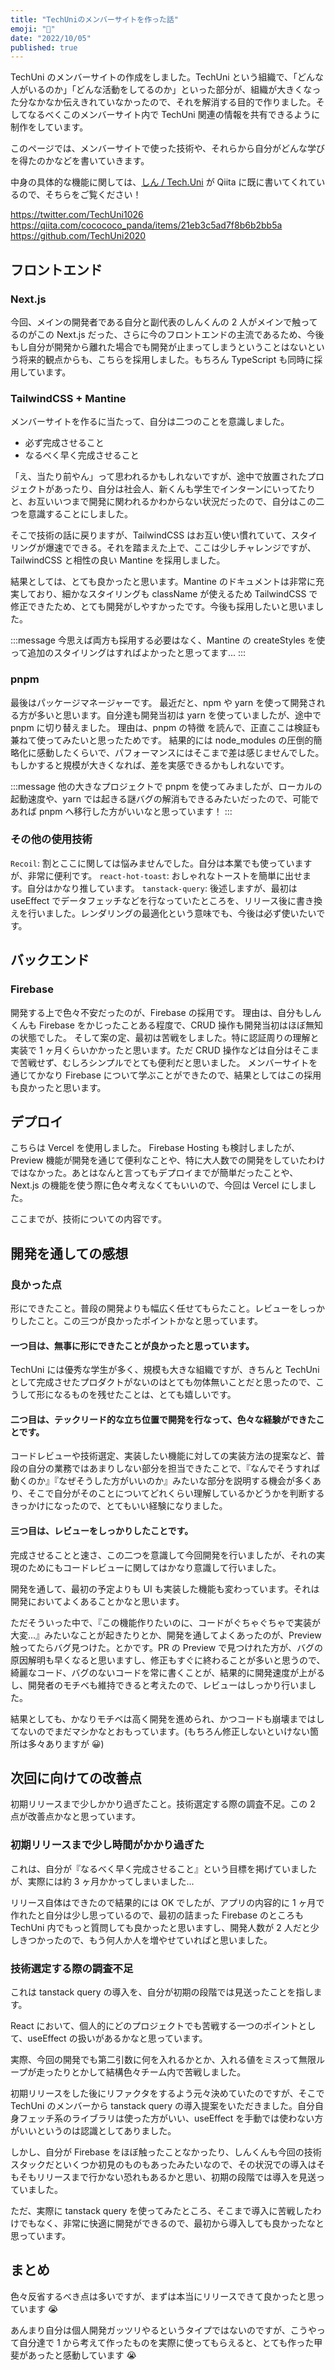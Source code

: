 ```yaml
---
title: "TechUniのメンバーサイトを作った話"
emoji: "🌸"
date: "2022/10/05"
published: true
---
```


TechUni のメンバーサイトの作成をしました。TechUni という組織で、「どんな人がいるのか」「どんな活動をしてるのか」といった部分が、組織が大きくなった分なかなか伝えきれていなかったので、それを解消する目的で作りました。そしてなるべくこのメンバーサイト内で TechUni 関連の情報を共有できるように制作をしています。

このページでは、メンバーサイトで使った技術や、それらから自分がどんな学びを得たのかなどを書いていきます。

中身の具体的な機能に関しては、[しん / Tech.Uni](https://twitter.com/cocococo_panda) が Qiita に既に書いてくれているので、そちらをご覧ください！

https://twitter.com/TechUni1026
https://qiita.com/cocococo_panda/items/21eb3c5ad7f8b6b2bb5a
https://github.com/TechUni2020

## フロントエンド

### Next.js

今回、メインの開発者である自分と副代表のしんくんの 2 人がメインで触ってるのがこの Next.js だった、さらに今のフロントエンドの主流であるため、今後もし自分が開発から離れた場合でも開発が止まってしまうということはないという将来的観点からも、こちらを採用しました。もちろん TypeScript も同時に採用しています。

### TailwindCSS + Mantine

メンバーサイトを作るに当たって、自分は二つのことを意識しました。

- 必ず完成させること
- なるべく早く完成させること

「え、当たり前やん」って思われるかもしれないですが、途中で放置されたプロジェクトがあったり、自分は社会人、新くんも学生でインターンにいってたりと、お互いいつまで開発に関われるかわからない状況だったので、自分はこの二つを意識することにしました。

そこで技術の話に戻りますが、TailwindCSS はお互い使い慣れていて、スタイリングが爆速でできる。それを踏まえた上で、ここは少しチャレンジですが、TailwindCSS と相性の良い Mantine を採用しました。

結果としては、とても良かったと思います。Mantine のドキュメントは非常に充実しており、細かなスタイリングも className が使えるため TailwindCSS で修正できたため、とても開発がしやすかったです。今後も採用したいと思いました。

:::message
今思えば両方も採用する必要はなく、Mantine の createStyles を使って追加のスタイリングはすればよかったと思ってます...
:::

### pnpm

最後はパッケージマネージャーです。
最近だと、npm や yarn を使って開発される方が多いと思います。自分達も開発当初は yarn を使っていましたが、途中で pnpm に切り替えました。
理由は、pnpm の特徴 を読んで、正直ここは検証も兼ねて使ってみたいと思ったためです。
結果的には node_modules の圧倒的簡略化に感動したくらいで、パフォーマンスにはそこまで差は感じませんでした。もしかすると規模が大きくなれば、差を実感できるかもしれないです。

:::message
他の大きなプロジェクトで pnpm を使ってみましたが、ローカルの起動速度や、yarn では起きる謎バグの解消もできるみたいだったので、可能であれば pnpm へ移行した方がいいなと思っています！
:::

### その他の使用技術

`Recoil`: 割とここに関しては悩みませんでした。自分は本業でも使っていますが、非常に便利です。
`react-hot-toast`: おしゃれなトーストを簡単に出せます。自分はかなり推しています。
`tanstack-query`: 後述しますが、最初は useEffect でデータフェッチなどを行なっていたところを、リリース後に書き換えを行いました。レンダリングの最適化という意味でも、今後は必ず使いたいです。

## バックエンド

### Firebase

開発する上で色々不安だったのが、Firebase の採用です。
理由は、自分もしんくんも Firebase をかじったことある程度で、CRUD 操作も開発当初はほぼ無知の状態でした。
そして案の定、最初は苦戦をしました。特に認証周りの理解と実装で 1 ヶ月くらいかかったと思います。ただ CRUD 操作などは自分はそこまで苦戦せず、むしろシンプルでとても便利だと思いました。
メンバーサイトを通じてかなり Firebase について学ぶことができたので、結果としてはこの採用も良かったと思います。

## デプロイ

こちらは Vercel を使用しました。
Firebase Hosting も検討しましたが、Preview 機能が開発を通じて便利なことや、特に大人数での開発をしていたわけではなかった。あとはなんと言ってもデプロイまでが簡単だったことや、Next.js の機能を使う際に色々考えなくてもいいので、今回は Vercel にしました。

ここまでが、技術についての内容です。

## 開発を通しての感想

### 良かった点

形にできたこと。普段の開発よりも幅広く任せてもらたこと。レビューをしっかりしたこと。この三つが良かったポイントかなと思っています。

#### 一つ目は、無事に形にできたことが良かったと思っています。

TechUni には優秀な学生が多く、規模も大きな組織ですが、きちんと TechUni として完成させたプロダクトがないのはとても勿体無いことだと思ったので、こうして形になるものを残せたことは、とても嬉しいです。

#### 二つ目は、テックリード的な立ち位置で開発を行なって、色々な経験ができたことです。

コードレビューや技術選定、実装したい機能に対しての実装方法の提案など、普段の自分の業務ではあまりしない部分を担当できたことで、『なんでそうすれば動くのか』『なぜそうした方がいいのか』みたいな部分を説明する機会が多くあり、そこで自分がそのことについてどれくらい理解しているかどうかを判断するきっかけになったので、とてもいい経験になりました。

#### 三つ目は、レビューをしっかりしたことです。

完成させることと速さ、この二つを意識して今回開発を行いましたが、それの実現のためにもコードレビューに関してはかなり意識して行いました。

開発を通して、最初の予定よりも UI も実装した機能も変わっています。それは開発においてよくあることかなと思います。

ただそういった中で、『この機能作りたいのに、コードがぐちゃぐちゃで実装が大変...』みたいなことが起きたりとか、開発を通してよくあったのが、Preview 触ってたらバグ見つけた。とかです。PR の Preview で見つけれた方が、バグの原因解明も早くなると思いますし、修正もすぐに終わることが多いと思うので、綺麗なコード、バグのないコードを常に書くことが、結果的に開発速度が上がるし、開発者のモチベも維持できると考えたので、レビューはしっかり行いました。

結果としても、かなりモチベは高く開発を進められ、かつコードも崩壊まではしてないのでまだマシかなとおもっています。(もちろん修正しないといけない箇所は多々ありますが 😀)

## 次回に向けての改善点

初期リリースまで少しかかり過ぎたこと。技術選定する際の調査不足。この 2 点が改善点かなと思っています。

### 初期リリースまで少し時間がかかり過ぎた

これは、自分が『なるべく早く完成させること』という目標を掲げていましたが、実際には約 3 ヶ月かかってしまいました...

リリース自体はできたので結果的には OK でしたが、アプリの内容的に 1 ヶ月で作れたと自分は少し思っているので、最初の詰まった Firebase のところも TechUni 内でもっと質問しても良かったと思いますし、開発人数が 2 人だと少しきつかったので、もう何人か人を増やせていればと思いました。

### 技術選定する際の調査不足

これは tanstack query の導入を、自分が初期の段階では見送ったことを指します。

React において、個人的にどのプロジェクトでも苦戦する一つのポイントとして、useEffect の扱いがあるかなと思っています。

実際、今回の開発でも第二引数に何を入れるかとか、入れる値をミスって無限ループが走ったりとかして結構色々チーム内で苦戦しました。

初期リリースをした後にリファクタをするよう元々決めていたのですが、そこで TechUni のメンバーから tanstack query の導入提案をいただきました。自分自身フェッチ系のライブラリは使った方がいい、useEffect を手動では使わない方がいいというのは認識としてありました。

しかし、自分が Firebase をほぼ触ったことなかったり、しんくんも今回の技術スタックだといくつか初見のものもあったみたいなので、その状況での導入はそもそもリリースまで行かない恐れもあるかと思い、初期の段階では導入を見送っていました。

ただ、実際に tanstack query を使ってみたところ、そこまで導入に苦戦したわけでもなく、非常に快適に開発ができるので、最初から導入しても良かったなと思っています。

## まとめ

色々反省するべき点は多いですが、まずは本当にリリースできて良かったと思っています 😭

あんまり自分は個人開発ガッツリやるというタイプではないのですが、こうやって自分達で 1 から考えて作ったものを実際に使ってもらえると、とても作った甲斐があったと感動しています 😭
